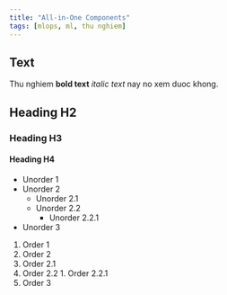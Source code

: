 ```yaml
---
title: "All-in-One Components"
tags: [mlops, ml, thu nghiem]
---
```



<LoremIpsum p={2} />

## Text

Thu nghiem **bold text** *italic text* nay no xem duoc khong.

## Heading H2

### Heading H3

#### Heading H4

- Unorder 1
- Unorder 2
  - Unorder 2.1
  - Unorder 2.2
    - Unorder 2.2.1
- Unorder 3

1. Order 1
2. Order 2
  1. Order 2.1
  2. Order 2.2
    1. Order 2.2.1
3. Order 3
